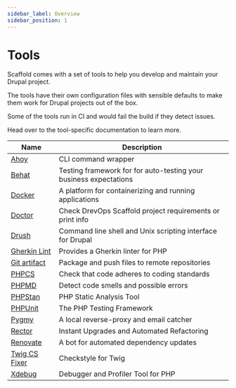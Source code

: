 ```yaml
---
sidebar_label: Overview
sidebar_position: 1
---
```


# Tools

Scaffold comes with a set of tools to help you develop and maintain your Drupal
project.

The tools have their own configuration files with sensible defaults to make them work
for Drupal projects out of the box.

Some of the tools run in CI and would fail the build if they detect issues.

Head over to the tool-specific documentation to learn more.

| Name                              | Description                                                      |
|-----------------------------------|------------------------------------------------------------------|
| [Ahoy](ahoy.mdx)                   | CLI command wrapper                                              |
| [Behat](behat.mdx)                 | Testing framework for for auto-testing your business expectations |
| [Docker](docker.mdx)               | A platform for containerizing and running applications           |
| [Doctor](doctor.mdx)               | Check DrevOps Scaffold project requirements or print info                 |
| [Drush](drush.mdx)                 | Command line shell and Unix scripting interface for Drupal       |
| [Gherkin Lint](gherkin-lint.mdx)   | Provides a Gherkin linter for PHP                                |
| [Git artifact](git-artifact.mdx)   | Package and push files to remote repositories                    |
| [PHPCS](phpcs.mdx)                 | Check that code adheres to coding standards                      |
| [PHPMD](phpmd.mdx)                 | Detect code smells and possible errors                           |
| [PHPStan](phpstan.mdx)             | PHP Static Analysis Tool                                         |
| [PHPUnit](phpunit.mdx)             | The PHP Testing Framework                                        |
| [Pygmy](pygmy.mdx)                 | A local reverse-proxy and email catcher                          |
| [Rector](rector.mdx)               | Instant Upgrades and Automated Refactoring                       |
| [Renovate](renovate.mdx)           | A bot for automated dependency updates                           |
| [Twig CS Fixer](twig-cs-fixer.mdx) | Checkstyle for Twig                                              |
| [Xdebug](xdebug.mdx)               | Debugger and Profiler Tool for PHP                               |
